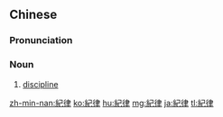 {{also|纪律}}
==Chinese==
{{zh-forms|s=纪律}}

===Pronunciation===
{{zh-pron
|m=jìlǜ
|c=gei2 leot6
|mn=kì-lu̍t
|cat=n
}}

===Noun===
{{zh-noun}}

# [[discipline]]

{{zh-cat|Elementary}}

[[zh-min-nan:紀律]]
[[ko:紀律]]
[[hu:紀律]]
[[mg:紀律]]
[[ja:紀律]]
[[tl:紀律]]
